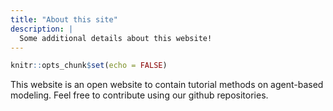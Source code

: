 ```yaml
---
title: "About this site"
description: |
  Some additional details about this website!
---
```


```r
knitr::opts_chunk$set(echo = FALSE)
```

This website is an open website to contain tutorial methods on agent-based modeling.
Feel free to contribute using our github repositories.


